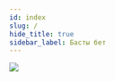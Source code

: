 ```yaml
---
id: index
slug: /
hide_title: true
sidebar_label: Басты бет
---
```



<div style={{
    display: 'flex',
    justifyContent: 'center'
}}>
    <img
        src="./img/11.png"
        style={{
            height: '75vh',
            margin: '0 auto',
        }}
    />
</div>
